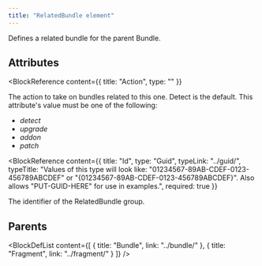 ```yaml
---
title: "RelatedBundle element"
---
```



Defines a related bundle for the parent Bundle.


## Attributes

<BlockWrapper>

  <BlockReference
    content={{
      title: "Action",
      type: ""
    }}
  >
  The action to take on bundles related to this one. Detect is the default. This attribute's value must be one of the following:
  - *detect*
  - *upgrade*
  - *addon*
  - *patch*
  </BlockReference>

  <BlockReference
    content={{
      title: "Id",
      type: "Guid",
      typeLink: "../guid/",
      typeTitle: "Values of this type will look like: \"01234567-89AB-CDEF-0123-456789ABCDEF\" or \"{01234567-89AB-CDEF-0123-456789ABCDEF}\". Also allows \"PUT-GUID-HERE\" for use in examples.",
      required: true
    }}
  >
  The identifier of the RelatedBundle group.
  </BlockReference>

</BlockWrapper>


## Parents

<BlockDefList content={[
    {
      title: "Bundle",
      link: "../bundle/"
    },
    {
      title: "Fragment",
      link: "../fragment/"
    }
  ]}
/>